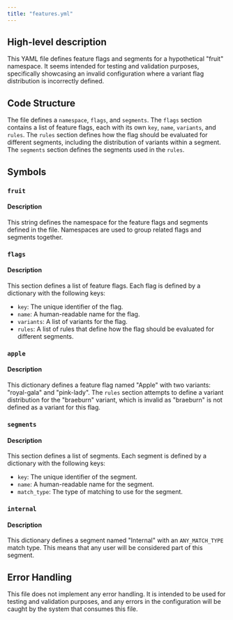 ```yaml
---
title: "features.yml"
---
```


## High-level description
This YAML file defines feature flags and segments for a hypothetical "fruit" namespace. It seems intended for testing and validation purposes, specifically showcasing an invalid configuration where a variant flag distribution is incorrectly defined. 

## Code Structure
The file defines a `namespace`, `flags`, and `segments`. The `flags` section contains a list of feature flags, each with its own `key`, `name`, `variants`, and `rules`. The `rules` section defines how the flag should be evaluated for different segments, including the distribution of variants within a segment. The `segments` section defines the segments used in the `rules`.

## Symbols
### `fruit`
#### Description
This string defines the namespace for the feature flags and segments defined in the file. Namespaces are used to group related flags and segments together.

### `flags`
#### Description
This section defines a list of feature flags. Each flag is defined by a dictionary with the following keys:

* `key`: The unique identifier of the flag.
* `name`: A human-readable name for the flag.
* `variants`: A list of variants for the flag.
* `rules`: A list of rules that define how the flag should be evaluated for different segments.

### `apple`
#### Description
This dictionary defines a feature flag named "Apple" with two variants: "royal-gala" and "pink-lady". The `rules` section attempts to define a variant distribution for the "braeburn" variant, which is invalid as "braeburn" is not defined as a variant for this flag.

### `segments`
#### Description
This section defines a list of segments. Each segment is defined by a dictionary with the following keys:

* `key`: The unique identifier of the segment.
* `name`: A human-readable name for the segment.
* `match_type`: The type of matching to use for the segment.

### `internal`
#### Description
This dictionary defines a segment named "Internal" with an `ANY_MATCH_TYPE` match type. This means that any user will be considered part of this segment.

## Error Handling
This file does not implement any error handling. It is intended to be used for testing and validation purposes, and any errors in the configuration will be caught by the system that consumes this file. 
